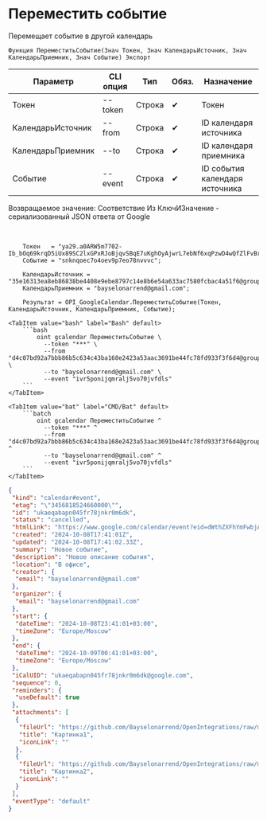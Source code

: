 ﻿---
sidebar_position: 5
---


# Переместить событие
 Перемещает событие в другой календарь



`Функция ПереместитьСобытие(Знач Токен, Знач КалендарьИсточник, Знач КалендарьПриемник, Знач Событие) Экспорт`

  | Параметр | CLI опция | Тип | Обяз. | Назначение |
  |-|-|-|-|-|
  | Токен | --token | Строка | &#x2714; | Токен |
  | КалендарьИсточник | --from | Строка | &#x2714; | ID календаря источника |
  | КалендарьПриемник | --to | Строка | &#x2714; | ID календаря приемника |
  | Событие | --event | Строка | &#x2714; | ID события календаря источника |

  
  Возвращаемое значение:   Соответствие Из КлючИЗначение - сериализованный JSON ответа от Google

<br/>




```bsl title="Пример использования для 1С:Предприятие/OneScript"
    Токен   = "ya29.a0ARW5m7702-Ib_bOq69krqD5iUx89SC2lxGPxRJoBjqvSBqE7uKghOyAjwrL7ebNf6xqPzwD4wQfZlFvBrb7QsWlw5PGW_SvkFr57Y8Js...";
    Событие = "snknqoec7o4oev9p7eo78nvvvc";

    КалендарьИсточник = "35e16313ea8eb86838be4408e9ebe8797c14e8b6e54a633ac7580fcbac4a51f6@group.calendar.google.com";
    КалендарьПриемник = "bayselonarrend@gmail.com";

    Результат = OPI_GoogleCalendar.ПереместитьСобытие(Токен, КалендарьИсточник, КалендарьПриемник, Событие);
```
    

 <Tabs>
  
    <TabItem value="bash" label="Bash" default>
        ```bash
            oint gcalendar ПереместитьСобытие \
              --token "***" \
              --from "d4c07bd92a7bbb86b5c634c43ba168e2423a53aac3691be44fc78fd933f3f6d4@group.calendar.google.com" \
              --to "bayselonarrend@gmail.com" \
              --event "ivr5ponijqmralj5vo70jvfdls"
        ```
    </TabItem>
  
    <TabItem value="bat" label="CMD/Bat" default>
        ```batch
            oint gcalendar ПереместитьСобытие ^
              --token "***" ^
              --from "d4c07bd92a7bbb86b5c634c43ba168e2423a53aac3691be44fc78fd933f3f6d4@group.calendar.google.com" ^
              --to "bayselonarrend@gmail.com" ^
              --event "ivr5ponijqmralj5vo70jvfdls"
        ```
    </TabItem>
</Tabs>


```json title="Результат"
{
 "kind": "calendar#event",
 "etag": "\"3456818524660000\"",
 "id": "ukaeqabapn045fr78jnkr0m6dk",
 "status": "cancelled",
 "htmlLink": "https://www.google.com/calendar/event?eid=dWthZXFhYmFwbjA0NWZyNzhqbmtyMG02ZGsgZjhjYjI1MzUxNmNjOTkwZDFmMzZhN2QxNWNkYjgyNWZmZGMxNWM2Y2VlYWEyNWVmNzg5MjRkZTliZWVhM2E1NkBn",
 "created": "2024-10-08T17:41:01Z",
 "updated": "2024-10-08T17:41:02.33Z",
 "summary": "Новое событие",
 "description": "Новое описание события",
 "location": "В офисе",
 "creator": {
  "email": "bayselonarrend@gmail.com"
 },
 "organizer": {
  "email": "bayselonarrend@gmail.com"
 },
 "start": {
  "dateTime": "2024-10-08T23:41:01+03:00",
  "timeZone": "Europe/Moscow"
 },
 "end": {
  "dateTime": "2024-10-09T00:41:01+03:00",
  "timeZone": "Europe/Moscow"
 },
 "iCalUID": "ukaeqabapn045fr78jnkr0m6dk@google.com",
 "sequence": 0,
 "reminders": {
  "useDefault": true
 },
 "attachments": [
  {
   "fileUrl": "https://github.com/Bayselonarrend/OpenIntegrations/raw/main/service/test_data/picture.jpg",
   "title": "Картинка1",
   "iconLink": ""
  },
  {
   "fileUrl": "https://github.com/Bayselonarrend/OpenIntegrations/raw/main/service/test_data/picture2.jpg",
   "title": "Картинка2",
   "iconLink": ""
  }
 ],
 "eventType": "default"
}
```
